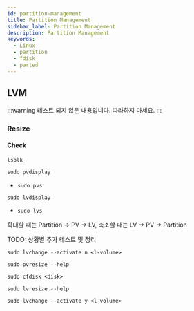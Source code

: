 ```yaml
---
id: partition-management
title: Partition Management
sidebar_label: Partition Management
description: Partition Management
keywords:
  - Linux
  - partition
  - fdisk
  - parted
---
```


## LVM

:::warning
테스트 되지 않은 내용입니다. 따라하지 마세요.
:::

### Resize

#### Check

```shell
lsblk
```

```shell
sudo pvdisplay
```

- `sudo pvs`

```shell
sudo lvdisplay
```

- `sudo lvs`

확대할 때는 Partition -> PV -> LV, 축소할 때는 LV -> PV -> Partition

TODO: 상황별 추가 테스트 및 정리

```shell
sudo lvchange --activate n <l-volume>
```

```shell
sudo pvresize --help
```

```shell
sudo cfdisk <disk>
```

```shell
sudo lvresize --help
```

```shell
sudo lvchange --activate y <l-volume>
```
